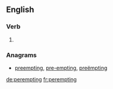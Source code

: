 ==English==

===Verb===
{{head|en|present participle}}

# {{present participle of|perempt|lang=en}}

===Anagrams===
* [[preempting#English|preempting]], [[pre-empting#English|pre-empting]], [[preëmpting#English|preëmpting]]

[[de:perempting]]
[[fr:perempting]]